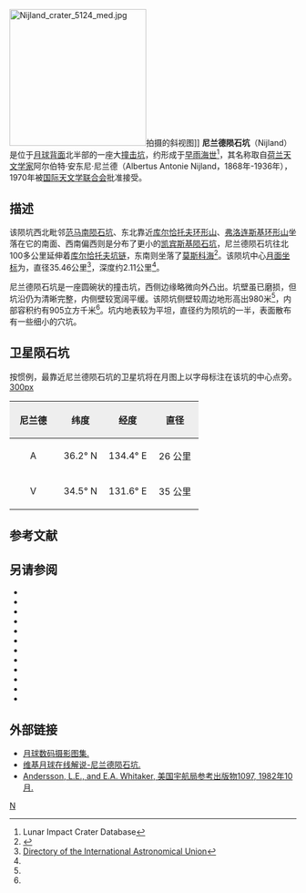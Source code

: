 {{lunar crater data|
 image= Nijland LROC.jpg|
 caption=[[月球勘测轨道飞行器|月球勘测轨道飞行器]]拍摄的图像|
 latitude=33.19|
 N_or_S=N|
 longitude=134.17|
 E_or_W=E|
 diameter=35.46公里|
 depth=2.11公里|
 colong=226|
 eponym=阿尔伯特·安·尼兰德}}
[[File:Nijland_crater_5124_med.jpg|240px]]拍摄的斜视图]]
'''尼兰德陨石坑'''（Nijland）是位于[[月球背面|月球背面]]北半部的一座大[[撞击坑|撞击坑]]，约形成于[[早雨海世|早雨海世]]<ref name=LICD>Lunar Impact Crater Database</ref>，其名称取自[[荷兰|荷兰]][[天文学家|天文学家]]阿尔伯特·安东尼·尼兰德（Albertus Antonie Nijland，1868年-1936年），1970年被[[国际天文学联合会|国际天文学联合会]]批准接受。

==描述==  
该陨坑西北毗邻[[范马南陨石坑|范马南陨石坑]]、东北靠近[[库尔恰托夫环形山|库尔恰托夫环形山]]、[[弗洛连斯基环形山|弗洛连斯基环形山]]坐落在它的南面、西南偏西则是分布了更小的[[凯宾斯基陨石坑|凯宾斯基陨石坑]]，尼兰德陨石坑往北100多公里延伸着[[库尔恰托夫#库尔恰托夫坑链|库尔恰托夫坑链]]，东南则坐落了[[莫斯科海_(月球)|莫斯科海]]<ref>{{Cite web |url=http://planetarynames.wr.usgs.gov/images/Lunar/lac_31_wac.pdf |title=Crater Nijland on the map LAC-31. |accessdate=2016-12-18 |archive-date=2016-12-24 |archive-url=https://web.archive.org/web/20161224013825/https://planetarynames.wr.usgs.gov/images/Lunar/lac_31_wac.pdf |dead-url=no }}</ref>。该陨坑中心[[月面坐标|月面坐标]]为{{Coord|33.19|N|134.17|E|globe:Moon|nogoogle=1|noosm=1}}，直径35.46公里<ref name="IAU">[http://planetarynames.wr.usgs.gov/Feature/4265 Directory of the International Astronomical Union]</ref>，深度约2.11公里<ref name="LICD"/>。

尼兰德陨石坑是一座圆碗状的撞击坑，西侧边缘略微向外凸出。坑壁虽已磨损，但坑沿仍为清晰完整，内侧壁较宽阔平缓。该陨坑侧壁较周边地形高出980米<ref name="LICD"/>，内部容积约有905立方千米<ref name="LICD"/>。坑内地表较为平坦，直径约为陨坑的一半，表面散布有一些细小的穴坑。

==卫星陨石坑==
按惯例，最靠近尼兰德陨石坑的卫星坑将在月图上以字母标注在该坑的中心点旁。
[[image:Nijland_sattelite_craters_map.jpg|300px]]

{| class="wikitable"
!width="25%" style="background:#eeeeee;" |尼兰德
!width="25%" style="background:#eeeeee;" |纬度
!width="25%" style="background:#eeeeee;" |经度
!width="25%" style="background:#eeeeee;" |直径
|-
|align="center"|A
|align="center"|36.2° N
|align="center"|134.4° E
|align="center"|26 公里
|-
|align="center"|V
|align="center"|34.5° N
|align="center"|131.6° E
|align="center"|35 公里
|}{{clear}}
==参考文献==
{{Reflist}}

==另请参阅==
{{refbegin}}
* {{cite book
  | last1 = Andersson
  | first1 = L. E.
  | last2 = Whitaker
  | first2 = E. A.
  | authorlink2 = Ewen Whitaker
  | date = 1982
  | title = [[NASA|NASA]] Catalogue of Lunar Nomenclature
  | publisher = NASA RP-1097
  | ref = harv
  }}
* {{cite web
  | last = Blue
  | first = Jennifer
  | date = July 25, 2007
  | title = Gazetteer of Planetary Nomenclature
  | publisher = [[United_States_Geological_Survey|USGS]]
  | url = http://planetarynames.wr.usgs.gov/
  | accessdate = 2007-08-05
  | ref = harv
  | archive-date = 2018-12-25
  | archive-url = https://web.archive.org/web/20181225170157/https://planetarynames.wr.usgs.gov/
  | dead-url = no
  }}
* {{cite book
  | last1 = Bussey
  | first1 = B.
  | authorlink1 = Ben Bussey
  | last2 = Spudis
  | first2 = P.
  | authorlink2 = Paul Spudis
  | date = 2004
  | title = The Clementine Atlas of the Moon
  | publisher = Cambridge University Press
  | location = New York
  | isbn = 978-0-521-81528-4
  | ref = harv
  }}
* {{cite book
  | last1 = Cocks
  | first1 = Elijah E.
  | last2 = Cocks
  | first2 = Josiah C.
  | date = 1995
  | title = Who's Who on the Moon: A Biographical Dictionary of Lunar Nomenclature
  | url = https://archive.org/details/isbn_9780936389271
  | publisher = Tudor Publishers
  | isbn = 978-0-936389-27-1
  | ref = harv
  }}
* {{cite web
  | last = McDowell
  | first = Jonathan
  | date = July 15, 2007
  | url = http://host.planet4589.org/astro/lunar/
  | title = Lunar Nomenclature
  | publisher = Jonathan's Space Report
  | accessdate = 2007-10-24
  | ref = harv
  | archive-date = 2018-12-25
  | archive-url = https://web.archive.org/web/20181225170156/http://host.planet4589.org/astro/lunar/
  | dead-url = no
  }}
* {{cite journal| last1 = Menzel| first1 = D. H.| last2 = Minnaert| first2 = M.| last3 = Levin| first3 = B.| last4 = Dollfus| first4 = A.| last5 = Bell| first5 = B.| title = Report on Lunar Nomenclature by the Working Group of Commission 17 of the IAU| doi = 10.1007/BF00171763| journal = Space Science Reviews| volume = 12| issue = 2| pages = 136–186| date = 1971| bibcode = 1971SSRv...12..136M| ref = harv}}
* {{cite book
  | first = Patrick
  | last = Moore
  | authorlink = Patrick Moore
  | date = 2001
  | title = On the Moon
  | url = https://archive.org/details/patrickmooreonmo00patr
  | publisher = Sterling Publishing Co.
  | isbn = 978-0-304-35469-6
  | ref = harv
  }}
* {{cite book
  | first = Fred W.
  | last = Price
  | date = 1988
  | title = The Moon Observer's Handbook
  | publisher = Cambridge University Press
  | isbn = 978-0-521-33500-3
  | ref = harv
  }}
* {{cite book
  | last = Rükl
  | first = Antonín
  | authorlink = Antonín Rükl
  | date = 1990
  | title = Atlas of the Moon
  | publisher = Kalmbach Books
  | isbn = 978-0-913135-17-4
  | ref = harv
  }}
* {{cite book
  | last = Webb
  | first = Rev. T. W.
  | authorlink = Thomas William Webb
  | date = 1962
  | title = Celestial Objects for Common Telescopes
  | url = https://archive.org/details/celestialobjects00webb
  | edition = 6th revised
  | publisher = Dover
  | isbn = 978-0-486-20917-3
  | ref = harv
  }}
* {{cite book
  | first = Ewen A.
  | last = Whitaker
  | authorlink = Ewen Whitaker
  | date = 1999
  | title = Mapping and Naming the Moon
  | publisher = Cambridge University Press
  | isbn = 978-0-521-62248-6
  | ref = harv
  }}
* {{cite book
  | first = Peter T.
  | last = Wlasuk
  | date = 2000
  | title = Observing the Moon
  | publisher = Springer
  | isbn = 978-1-85233-193-1
  | ref = harv
 }}
{{refend}}

==外部链接==
* [http://www.lpi.usra.edu/resources/lunar_orbiter/bin/srch_nam.shtml?Nijland%7C0 月球数码摄影图集.] {{Wayback|url=http://www.lpi.usra.edu/resources/lunar_orbiter/bin/srch_nam.shtml?Nijland%7C0 |date=20160809044209 }}
* [https://the-moon.wikispaces.com/Nijland 维基月球在线解说-尼兰德陨石坑.] {{Wayback|url=https://the-moon.wikispaces.com/Nijland |date=20180530155749 }}
* [http://planet4589.org/astro/lunar/RP-1097.pdf Andersson, L.E., and E.A. Whitaker, 美国宇航局参考出版物1097, 1982年10月.] {{Wayback|url=http://planet4589.org/astro/lunar/RP-1097.pdf |date=20141006125838 }}

[[Category:月球环形山|N]]
{{月球環形山 (L-N)}}